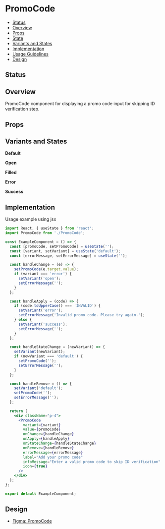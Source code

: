 
<Meta of={PromoCode} />

# PromoCode

- [Status](#status)
- [Overview](#overview)
- [Props](#props)
- [State](#state)
- [Variants and States](#variants-and-states)
- [Implementation](#implementation)
- [Usage Guidelines](#usage-guidelines)
- [Design](#design)

## Status
<ComponentStatus />

## Overview

PromoCode component for displaying a promo code input for skipping ID verification step.

## Props

<Controls />

## Variants and States

**Default**
<Canvas of={PromoCode.Default} />

**Open**
<Canvas of={PromoCode.Open} />

**Filled**
<Canvas of={PromoCode.Filled} />

**Error**
<Canvas of={PromoCode.Error} />

**Success**
<Canvas of={PromoCode.Success} />

## Implementation
Usage example using jsx

```jsx
import React, { useState } from 'react';
import PromoCode from './PromoCode';

const ExampleComponent = () => {
  const [promoCode, setPromoCode] = useState('');
  const [variant, setVariant] = useState('default');
  const [errorMessage, setErrorMessage] = useState('');

  const handleChange = (e) => {
    setPromoCode(e.target.value);
    if (variant === 'error') {
      setVariant('open');
      setErrorMessage('');
    }
  };

  const handleApply = (code) => {
    if (code.toUpperCase() === 'INVALID') {
      setVariant('error');
      setErrorMessage('Invalid promo code. Please try again.');
    } else {
      setVariant('success');
      setErrorMessage('');
    }
  };

  const handleStateChange = (newVariant) => {
    setVariant(newVariant);
    if (newVariant === 'default') {
      setPromoCode('');
      setErrorMessage('');
    }
  };

  const handleRemove = () => {
    setVariant('default');
    setPromoCode('');
    setErrorMessage('');
  };

  return (
    <div className="p-4">
      <PromoCode
        variant={variant}
        value={promoCode}
        onChange={handleChange}
        onApply={handleApply}
        onStateChange={handleStateChange}
        onRemove={handleRemove}
        errorMessage={errorMessage}
        label="Add your promo code"
        infoMessage="Enter a valid promo code to skip ID verification"
        icon={true}
      />
    </div>
  );
};

export default ExampleComponent;
```

## Design
- [Figma: PromoCode](https://www.figma.com/design/n2NzB4G3OTR74o3dQ4BOwm/My-Account-%26-Sign-up-Component-library?node-id=419-422&node-type=frame&m=dev)
